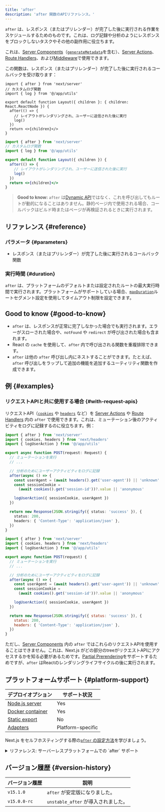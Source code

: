 ```yaml
---
title: 'after'
description: 'after 関数のAPIリファレンス。'
---
```


`after` は、レスポンス（またはプリレンダー）が完了した後に実行される作業をスケジュールするためのものです。これは、ログ記録や分析のようにレスポンスをブロックしないタスクやその他の副作用に役立ちます。

これは、[Server Components](/docs/app/building-your-application/rendering/server-components)（[`generateMetadata`](https://nextjs.org/docs/app/api-reference/functions/generate-metadata)を含む）、[Server Actions](/docs/app/building-your-application/data-fetching/server-actions-and-mutations)、[Route Handlers](/docs/app/building-your-application/routing/route-handlers)、および[Middleware](/docs/app/building-your-application/routing/middleware)で使用できます。

この関数は、レスポンス（またはプリレンダー）が完了した後に実行されるコールバックを受け取ります：

<Tabs>
<TabItem value="tsx" label="TypeScript">

```tsx title="app/layout.tsx" switcher
import { after } from 'next/server'
// カスタムログ関数
import { log } from '@/app/utils'

export default function Layout({ children }: { children: React.ReactNode }) {
  after(() => {
    // レイアウトがレンダリングされ、ユーザーに送信された後に実行
    log()
  })
  return <>{children}</>
}
```

</TabItem>
<TabItem value="jsx" label="JavaScript">

```jsx title="app/layout.jsx" switcher
import { after } from 'next/server'
// カスタムログ関数
import { log } from '@/app/utils'

export default function Layout({ children }) {
  after(() => {
    // レイアウトがレンダリングされ、ユーザーに送信された後に実行
    log()
  })
  return <>{children}</>
}
```

</TabItem>
</Tabs>

> **Good to know:** `after` は[Dynamic API](/docs/app/building-your-application/rendering/server-components#dynamic-apis)ではなく、これを呼び出してもルートが動的になることはありません。静的ページ内で使用される場合、コールバックはビルド時またはページが再検証されるときに実行されます。

## リファレンス {#reference}

### パラメータ {#parameters}

- レスポンス（またはプリレンダー）が完了した後に実行されるコールバック関数

### 実行時間 {#duration}

`after` は、プラットフォームのデフォルトまたは設定されたルートの最大実行時間で実行されます。プラットフォームがサポートしている場合、[`maxDuration`](/docs/app/api-reference/file-conventions/route-segment-config#maxduration)ルートセグメント設定を使用してタイムアウト制限を設定できます。

## Good to know {#good-to-know}

- `after` は、レスポンスが正常に完了しなかった場合でも実行されます。エラーがスローされた場合や、`notFound` や `redirect` が呼び出された場合も含まれます。
- React の `cache` を使用して、`after` 内で呼び出される関数を重複排除できます。
- `after` は他の `after` 呼び出し内にネストすることができます。たとえば、`after` 呼び出しをラップして追加の機能を追加するユーティリティ関数を作成できます。

## 例 {#examples}

### リクエストAPIと共に使用する場合 {#with-request-apis}

リクエストAPI（[`cookies`](/docs/app/api-reference/functions/cookies) や [`headers`](/docs/app/api-reference/functions/headers) など）を [Server Actions](/docs/app/building-your-application/data-fetching/server-actions-and-mutations) や [Route Handlers](/docs/app/api-reference/file-conventions/route) 内の `after` で使用できます。これは、ミューテーション後のアクティビティをログに記録するのに役立ちます。例：

<Tabs>
<TabItem value="ts" label="TypeScript">

```ts title="app/api/route.ts" highlight={2,7-9} switcher
import { after } from 'next/server'
import { cookies, headers } from 'next/headers'
import { logUserAction } from '@/app/utils'

export async function POST(request: Request) {
  // ミューテーションを実行
  // ...

  // 分析のためにユーザーアクティビティをログに記録
  after(async () => {
    const userAgent = (await headers().get('user-agent')) || 'unknown'
    const sessionCookie =
      (await cookies().get('session-id'))?.value || 'anonymous'

    logUserAction({ sessionCookie, userAgent })
  })

  return new Response(JSON.stringify({ status: 'success' }), {
    status: 200,
    headers: { 'Content-Type': 'application/json' },
  })
}
```

</TabItem>
<TabItem value="js" label="JavaScript">

```js title="app/api/route.js" highlight={2,7-9} switcher
import { after } from 'next/server'
import { cookies, headers } from 'next/headers'
import { logUserAction } from '@/app/utils'

export async function POST(request) {
  // ミューテーションを実行
  // ...

  // 分析のためにユーザーアクティビティをログに記録
  after(async () => {
    const userAgent = (await headers().get('user-agent')) || 'unknown'
    const sessionCookie =
      (await cookies().get('session-id'))?.value || 'anonymous'

    logUserAction({ sessionCookie, userAgent })
  })

  return new Response(JSON.stringify({ status: 'success' }), {
    status: 200,
    headers: { 'Content-Type': 'application/json' },
  })
}
```

</TabItem>
</Tabs>

ただし、[Server Components](/docs/app/building-your-application/rendering/server-components) 内の `after` ではこれらのリクエストAPIを使用することはできません。これは、Next.js がどの部分のtreeがリクエストAPIにアクセスするかを知る必要があるためです。[Partial Prerendering](/docs/app/building-your-application/rendering/partial-prerendering)をサポートするためですが、`after` はReactのレンダリングライフサイクルの後に実行されます。

## プラットフォームサポート {#platform-support}

| デプロイオプション                                                  | サポート状況      |
| ------------------------------------------------------------------- | ----------------- |
| [Node.js server](/docs/app/getting-started/deploying#nodejs-server) | Yes               |
| [Docker container](/docs/app/getting-started/deploying#docker)      | Yes               |
| [Static export](/docs/app/getting-started/deploying#static-export)  | No                |
| [Adapters](/docs/app/getting-started/deploying#adapters)            | Platform-specific |

Next.js をセルフホスティングする際の[`after` の設定方法](/docs/app/guides/self-hosting#after)を学びましょう。

<details id="after-serverless">
  <summary>リファレンス: サーバーレスプラットフォームでの `after` サポート</summary>
  サーバーレスコンテキストで `after` を使用するには、レスポンスが送信された後に非同期タスクが完了するのを待つ必要があります。Next.js と Vercel では、`waitUntil(promise)` というプリミティブを使用してこれを実現しており、[`waitUntil`](https://vercel.com/docs/functions/functions-api-reference#waituntil) に渡されたすべてのプロミスが解決されるまでサーバーレス呼び出しの寿命を延ばします。

ユーザーが `after` を実行できるようにするには、類似の動作をする `waitUntil` の実装を提供する必要があります。

`after` が呼び出されると、Next.js は次のように `waitUntil` にアクセスします：

```jsx
const RequestContext = globalThis[Symbol.for('@next/request-context')]
const contextValue = RequestContext?.get()
const waitUntil = contextValue?.waitUntil
```

つまり、`globalThis[Symbol.for('@next/request-context')]` は次のようなオブジェクトを含むことが期待されます：

```tsx
type NextRequestContext = {
  get(): NextRequestContextValue | undefined
}

type NextRequestContextValue = {
  waitUntil?: (promise: Promise<any>) => void
}
```

以下は実装例です。

```tsx
import { AsyncLocalStorage } from 'node:async_hooks'

const RequestContextStorage = new AsyncLocalStorage<NextRequestContextValue>()

// next.js が使用するアクセサを定義して注入
const RequestContext: NextRequestContext = {
  get() {
    return RequestContextStorage.getStore()
  },
}
globalThis[Symbol.for('@next/request-context')] = RequestContext

const handler = (req, res) => {
  const contextValue = { waitUntil: YOUR_WAITUNTIL }
  // 値を提供
  return RequestContextStorage.run(contextValue, () => nextJsHandler(req, res))
}
```

</details>

## バージョン履歴 {#version-history}

| バージョン履歴 | 説明                                |
| -------------- | ----------------------------------- |
| `v15.1.0`      | `after` が安定版になりました。      |
| `v15.0.0-rc`   | `unstable_after` が導入されました。 |
